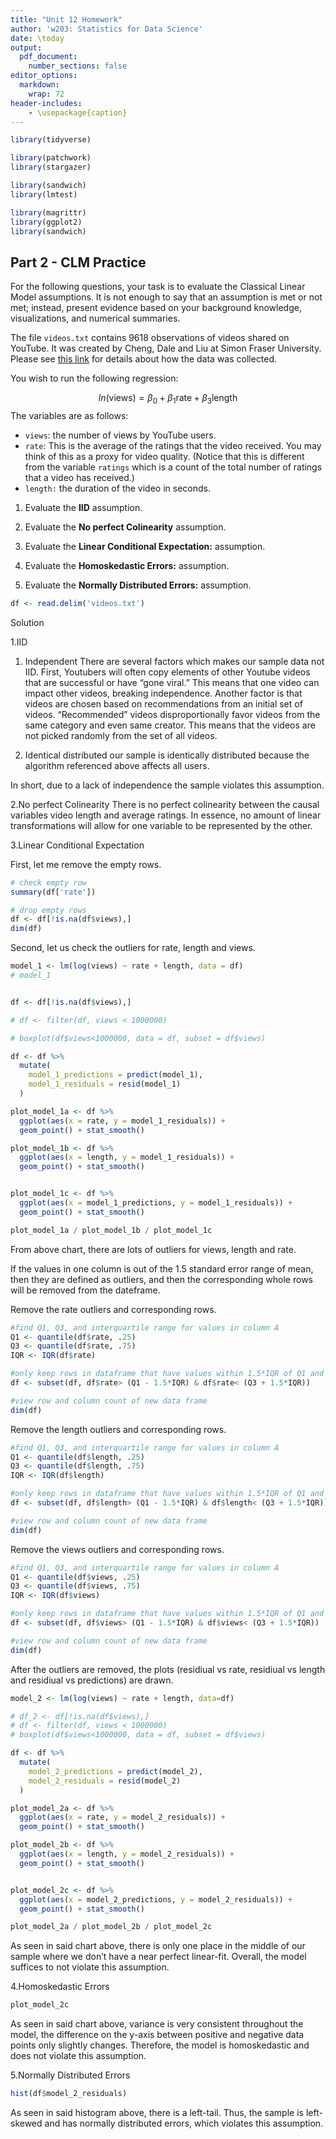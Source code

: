 ```yaml
---
title: "Unit 12 Homework"
author: 'w203: Statistics for Data Science'
date: \today
output: 
  pdf_document: 
    number_sections: false
editor_options: 
  markdown: 
    wrap: 72
header-includes:
    - \usepackage{caption}
---
```


```r
library(tidyverse)

library(patchwork)
library(stargazer)

library(sandwich)
library(lmtest)

library(magrittr)
library(ggplot2)
library(sandwich)

```

## Part 2 - CLM Practice

For the following questions, your task is to evaluate the Classical Linear Model assumptions. It is not enough to say that an assumption is met or not met; instead, present evidence based on your background knowledge, visualizations, and numerical summaries.

The file `videos.txt` contains 9618 observations of videos shared on YouTube. It was created by Cheng, Dale and Liu at Simon Fraser University. Please see [this link](http://netsg.cs.sfu.ca/youtubedata/) for details about how the data was collected.

You wish to run the following regression:

$$
ln(\text{views}) = \beta_0 + \beta_1 \text{rate}  + \beta_3 \text{length}
$$ 
The variables are as follows:

- `views`: the number of views by YouTube users.
- `rate`: This is the average of the ratings that the video received. You may think of this as a proxy for video quality. (Notice that this is different from the variable `ratings` which is a count of the total number of ratings that a video has received.)
- `length:` the duration of the video in seconds.


1. Evaluate the **IID** assumption.

2. Evaluate the **No perfect Colinearity** assumption.

3. Evaluate the **Linear Conditional Expectation:** assumption. 

4. Evaluate the **Homoskedastic Errors:** assumption.

5. Evaluate the **Normally Distributed Errors:** assumption.

```r
df <- read.delim('videos.txt')

```

\newpage
Solution

1.IID

(1) Independent
There are several factors which makes our sample data not IID. First, Youtubers will often copy elements of other Youtube videos that are successful or have “gone viral.” This means that one video can impact other videos, breaking independence. Another factor is that videos are chosen based on recommendations from an initial set of videos. “Recommended” videos disproportionally favor videos from the same category and even same creator. This means that the videos are not picked randomly from the set of all videos.

(2) Identical distributed
our sample is identically distributed because the algorithm referenced above affects all users. 

In short, due to a lack of independence the sample violates this assumption.


\newpage
2.No perfect Colinearity
There is no perfect colinearity between the causal variables video length and average ratings. In essence, no amount of linear transformations will allow for one variable to be represented by the other.


\newpage
3.Linear Conditional Expectation


First, let me remove the empty rows.

```r
# check empty row
summary(df['rate'])
```

```r
# drop empty rows
df <- df[!is.na(df$views),]
dim(df)
```


Second, let us check the outliers for rate, length and views. 

```r
model_1 <- lm(log(views) ~ rate + length, data = df)
# model_1


df <- df[!is.na(df$views),]

# df <- filter(df, views < 1000000)

# boxplot(df$views<1000000, data = df, subset = df$views)

df <- df %>%
  mutate(
    model_1_predictions = predict(model_1),
    model_1_residuals = resid(model_1)
  )
```

```r
plot_model_1a <- df %>%  
  ggplot(aes(x = rate, y = model_1_residuals)) + 
  geom_point() + stat_smooth()

plot_model_1b <- df %>%  
  ggplot(aes(x = length, y = model_1_residuals)) + 
  geom_point() + stat_smooth()


plot_model_1c <- df %>%  
  ggplot(aes(x = model_1_predictions, y = model_1_residuals)) + 
  geom_point() + stat_smooth()

plot_model_1a / plot_model_1b / plot_model_1c
```


From above chart, there are lots of outliers for views, length and rate. 

If the values in one column is out of the 1.5 standard error range of mean, then they are defined as outliers, and then the corresponding whole rows will be removed from the dateframe. 

Remove the rate outliers and corresponding rows.
```r

#find Q1, Q3, and interquartile range for values in column A
Q1 <- quantile(df$rate, .25)
Q3 <- quantile(df$rate, .75)
IQR <- IQR(df$rate)

#only keep rows in dataframe that have values within 1.5*IQR of Q1 and Q3
df <- subset(df, df$rate> (Q1 - 1.5*IQR) & df$rate< (Q3 + 1.5*IQR))

#view row and column count of new data frame
dim(df) 
```


Remove the length outliers and corresponding rows.
```r

#find Q1, Q3, and interquartile range for values in column A
Q1 <- quantile(df$length, .25)
Q3 <- quantile(df$length, .75)
IQR <- IQR(df$length)

#only keep rows in dataframe that have values within 1.5*IQR of Q1 and Q3
df <- subset(df, df$length> (Q1 - 1.5*IQR) & df$length< (Q3 + 1.5*IQR))

#view row and column count of new data frame
dim(df) 
```


Remove the views outliers and corresponding rows.
```r

#find Q1, Q3, and interquartile range for values in column A
Q1 <- quantile(df$views, .25)
Q3 <- quantile(df$views, .75)
IQR <- IQR(df$views)

#only keep rows in dataframe that have values within 1.5*IQR of Q1 and Q3
df <- subset(df, df$views> (Q1 - 1.5*IQR) & df$views< (Q3 + 1.5*IQR))

#view row and column count of new data frame
dim(df) 
```


After the outliers are removed, the plots (residiual vs rate, residiual vs length and residiual vs predictions) are drawn.
```r
model_2 <- lm(log(views) ~ rate + length, data=df)

# df_2 <- df[!is.na(df$views),]
# df <- filter(df, views < 1000000)
# boxplot(df$views<1000000, data = df, subset = df$views)

df <- df %>%
  mutate(
    model_2_predictions = predict(model_2),
    model_2_residuals = resid(model_2)
  )
```

```r
plot_model_2a <- df %>%  
  ggplot(aes(x = rate, y = model_2_residuals)) + 
  geom_point() + stat_smooth()

plot_model_2b <- df %>%  
  ggplot(aes(x = length, y = model_2_residuals)) + 
  geom_point() + stat_smooth()


plot_model_2c <- df %>%  
  ggplot(aes(x = model_2_predictions, y = model_2_residuals)) + 
  geom_point() + stat_smooth()

plot_model_2a / plot_model_2b / plot_model_2c

```

As seen in said chart above, there is only one place in the middle of our sample where we don't have a near perfect linear-fit. Overall, the model suffices to not violate this assumption. 

\newpage
4.Homoskedastic Errors
```r
plot_model_2c
```

As seen in said chart above, variance is very consistent throughout the model, the difference on the y-axis between positive and negative data points only slightly changes. Therefore, the model is homoskedastic and does not violate this assumption. 


\newpage
5.Normally Distributed Errors
```r
hist(df$model_2_residuals)
```


As seen in said histogram above, there is a left-tail. Thus, the sample is left-skewed and has normally distributed errors, which violates this assumption.
